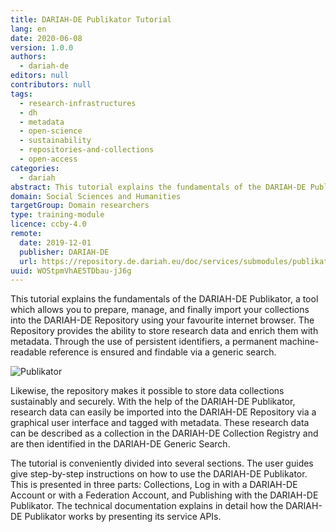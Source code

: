 ```yaml
---
title: DARIAH-DE Publikator Tutorial
lang: en
date: 2020-06-08
version: 1.0.0
authors:
  - dariah-de
editors: null
contributors: null
tags:
  - research-infrastructures
  - dh
  - metadata
  - open-science
  - sustainability
  - repositories-and-collections
  - open-access
categories:
  - dariah
abstract: This tutorial explains the fundamentals of the DARIAH-DE Publikator, a tool which allows you to prepare, manage, and finally import your collections into the DARIAH-DE Repository using your favourite internet browser. The Repository provides the ability to store research data and enrich them with metadata. Through the use of persistent identifiers, a permanent machine-readable reference is ensured and findable via a generic search. The tutorial contains guides for users as well as technical documentation.
domain: Social Sciences and Humanities
targetGroup: Domain researchers
type: training-module
licence: ccby-4.0
remote:
  date: 2019-12-01
  publisher: DARIAH-DE
  url: https://repository.de.dariah.eu/doc/services/submodules/publikator/docs/index.html
uuid: WOStpmVhAE5TDbau-jJ6g
---
```


This tutorial explains the fundamentals of the DARIAH-DE Publikator, a tool which allows you to prepare, manage, and finally import your collections into the DARIAH-DE Repository using your favourite internet browser. The Repository provides the ability to store research data and enrich them with metadata. Through the use of persistent identifiers, a permanent machine-readable reference is ensured and findable via a generic search.

![Publikator](/assets/images/cms/resources/dariah-de-publikator-tutorial/publikator1.jpg)

Likewise, the repository makes it possible to store data collections sustainably and securely. With the help of the DARIAH-DE Publikator, research data can easily be imported into the DARIAH-DE Repository via a graphical user interface and tagged with metadata. These research data can be described as a collection in the DARIAH-DE Collection Registry and are then identified in the DARIAH-DE Generic Search.

The tutorial is conveniently divided into several sections. The user guides give step-by-step instructions on how to use the DARIAH-DE Publikator. This is presented in three parts: Collections, Log in with a DARIAH-DE Account or with a Federation Account, and Publishing with the DARIAH-DE Publikator. The technical documentation explains in detail how the DARIAH-DE Publikator works by presenting its service APIs.

<ExternalResource
  title="Interested in learning more?"
  subtitle="Go to the DARIAH-DE Publikator Tutorial"
  url="https://repository.de.dariah.eu/doc/services/submodules/publikator/docs/index.html"
/>
